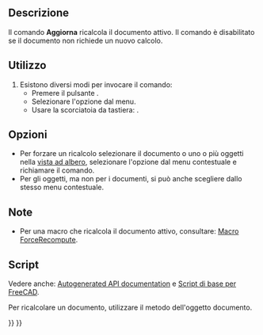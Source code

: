 <languages/>

{{Docnav/it
|[[Std_DuplicateSelection/it|Duplica la selezione]]
|[[Std_BoxSelection/it|Box di selezione]]
|[[Std_Edit_Menu/it|Menu Modifica]]
|IconL=Std_DuplicateSelection.svg
|IconR=Std_BoxSelection.svg
|IconC=Freecad.svg
}}

<div class="mw-translate-fuzzy">
{{GuiCommand/it
|Name=Std_Refresh
|Name/it=Aggiorna
|MenuLocation=Modifica → Aggiorna
|Workbenches=Tutti
|Shortcut={{KEY|F5}}
}}
</div>

<span id="Description"></span>
==Descrizione==

Il comando '''Aggiorna''' ricalcola il documento attivo. Il comando è disabilitato se il documento non richiede un nuovo calcolo.

<span id="Usage"></span>
==Utilizzo==

<div class="mw-translate-fuzzy">
# Esistono diversi modi per invocare il comando:
#* Premere il pulsante {{Button|[[Image:Std_Refresh.svg|16px]] Aggiorna}}.
#* Selezionare l'opzione {{MenuCommand|Modifica → [[Image:Std_Refresh.svg|16px]] Aggiorna}} dal menu.
#* Usare la scorciatoia da tastiera: {{KEY|F5}}.
</div>

<span id="Options"></span>
== Opzioni ==

* Per forzare un ricalcolo selezionare il documento o uno o più oggetti nella [[Tree_view/it|vista ad albero]], selezionare l'opzione {{MenuCommand|[[Image:Std_MarkToRecompute.svg|16px]] Segna da ricalcolare}} dal menu contestuale e richiamare il comando.
* Per gli oggetti, ma non per i documenti, si può anche scegliere {{MenuCommand|Ricalcola l'oggetto}} dallo stesso menu contestuale.

<span id="Notes"></span>
==Note==

* Per una macro che ricalcola il documento attivo, consultare: [[Macro_ForceRecompute/it|Macro ForceRecompute]].

<span id="Scripting"></span>
==Script==

Vedere anche: [https://freecad.github.io/SourceDoc/ Autogenerated API documentation] e [[FreeCAD_Scripting_Basics/it|Script di base per FreeCAD]].

Per ricalcolare un documento, utilizzare il metodo {{incode|recompute}} dell'oggetto documento.

{{Code|code=
import FreeCAD

doc = FreeCAD.newDocument()
doc.recompute()
}}


{{Docnav/it
|[[Std_DuplicateSelection/it|Duplica la selezione]]
|[[Std_BoxSelection/it|Box di selezione]]
|[[Std_Edit_Menu/it|Menu Modifica]]
|IconL=Std_DuplicateSelection.svg
|IconR=Std_BoxSelection.svg
|IconC=Freecad.svg
}}

{{Std_Base_navi{{#translation:}}}}
{{Userdocnavi{{#translation:}}}}
